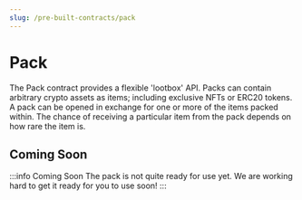 ```yaml
---
slug: /pre-built-contracts/pack
---
```



# Pack

The Pack contract provides a flexible 'lootbox' API.
Packs can contain arbitrary crypto assets as items; including exclusive NFTs or ERC20 tokens.
A pack can be opened in exchange for one or more of the items packed within.
The chance of receiving a particular item from the pack depends on how rare the item is.

## Coming Soon

:::info Coming Soon
The pack is not quite ready for use yet.
We are working hard to get it ready for you to use soon!
:::
